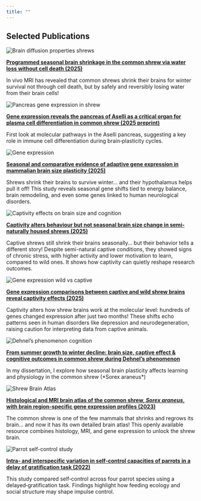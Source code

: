 ```yaml
---
title: ""
---
```


## Selected Publications

```{=html}
<div class="listing-item">
  <div class="thumbnail">
    <img src="../img/CB-graphabstract.svg"
         alt="Brain diffusion properties shrews"
         class="thumbnail-image">
  </div>
  <div>
    <p><strong><a href="https://www.sciencedirect.com/science/article/pii/S0960982225010814">
      Programmed seasonal brain shrinkage in the common shrew via water loss without cell death (2025)
    </a></strong></p>
    <p>In vivo MRI has revealed that common shrews shrink their brains for winter survival not through cell death, but by safely and reversibly losing water from their brain cells!</p>
  </div>
</div>

<div class="listing-item">
  <div class="thumbnail">
    <img src="../img/aselli.png"
         alt="Pancreas gene expression in shrew"
         class="thumbnail-image">
  </div>
  <div>
    <p><strong><a href="https://www.biorxiv.org/content/10.1101/2025.05.22.654563v1.full">
      Gene expression reveals the pancreas of Aselli as a critical organ for plasma cell differentiation in common shrew (2025 preprint)
    </a></strong></p>
    <p>First look at molecular pathways in the Aselli pancreas, suggesting a key role in immune cell differentiation during brain‑plasticity cycles.</p>
  </div>
</div>

<div class="listing-item">
  <div class="thumbnail">
    <img src="../img/gene-expression.png"
         alt="Gene expression"
         class="thumbnail-image">
  </div>
  <div>
    <p><strong><a href="https://elifesciences.org/articles/100788">
      Seasonal and comparative evidence of adaptive gene expression in mammalian brain size plasticity (2025)
    </a></strong></p>
    <p>Shrews shrink their brains to survive winter... and their hypothalamus helps pull it off! This study reveals seasonal gene shifts tied to energy balance, brain remodeling, and even some genes linked to human neurological disorders.</p>
  </div>
</div>

<div class="listing-item">
  <div class="thumbnail">
    <img src="../img/shrew-cognition.svg"
         alt="Captivity effects on brain size and cognition"
         class="thumbnail-image">
  </div>
  <div>
    <p><strong><a href="https://royalsocietypublishing.org/doi/full/10.1098/rsos.242138">
      Captivity alters behaviour but not seasonal brain size change in semi-naturally housed shrews (2025)
    </a></strong></p>
    <p>Captive shrews still shrink their brains seasonally... but their behavior tells a different story! Despite semi-natural captive conditions, they showed signs of chronic stress, with higher activity and lower motivation to learn, compared to wild ones. It shows how captivity can quietly reshape research outcomes.</p>
  </div>
</div>

<div class="listing-item">
  <div class="thumbnail">
    <img src="../img/gene-captivity.png"
         alt="Gene expression wild vs captive"
         class="thumbnail-image">
  </div>
  <div>
    <p><strong><a href="https://royalsocietypublishing.org/doi/10.1098/rsbl.2024.0478">
      Gene expression comparisons between captive and wild shrew brains reveal captivity effects (2025)
    </a></strong></p>
    <p>Captivity alters how shrew brains work at the molecular level: hundreds of genes changed expression after just two months! These shifts echo patterns seen in human disorders like depression and neurodegeneration, raising caution for interpreting data from captive animals.</p>
  </div>
</div>

<div class="listing-item">
  <div class="thumbnail">
    <img src="../img/illustrations/generaldisc.png"
         alt="Dehnel’s phenomenon cognition"
         class="thumbnail-image">
  </div>
  <div>
    <p><strong><a href="https://kops.uni-konstanz.de/server/api/core/bitstreams/e0d74103-3884-47b1-b828-b86219cca825/content">
      From summer growth to winter decline: brain size, captive effect & cognitive outcomes in common shrew during Dehnel’s phenomenon
    </a></strong></p>
    <p>In my dissertation, I explore how seasonal brain plasticity affects learning and physiology in the common shrew (*Sorex araneus*)</p>
  </div>
</div>

<div class="listing-item">
  <div class="thumbnail">
    <img src="../img/atlas.png"
         alt="Shrew Brain Atlas"
         class="thumbnail-image">
  </div>
  <div>
    <p><strong><a href="https://www.frontiersin.org/journals/neuroanatomy/articles/10.3389/fnana.2023.1168523/full">
      Histological and MRI brain atlas of the common shrew, <em>Sorex araneus</em>, with brain region-specific gene expression profiles (2023)
    </a></strong></p>
    <p>The common shrew is one of the few mammals that shrinks and regrows its brain... and now it has its own detailed brain atlas! This openly available resource combines histology, MRI, and gene expression to unlock the shrew brain.</p>
  </div>
</div>

<div class="listing-item">
  <div class="thumbnail">
    <img src="../img/parrots.png"
         alt="Parrot self-control study"
         class="thumbnail-image">
  </div>
  <div>
    <p><strong><a href="https://link.springer.com/article/10.1007/s10071-021-01565-6">
      Intra‑ and interspecific variation in self‑control capacities of parrots in a delay of gratification task (2022)
    </a></strong></p>
    <p>This study compared self‑control across four parrot species using a delayed‑gratification task. Findings highlight how feeding ecology and social structure may shape impulse control.</p>
  </div>
</div>
```